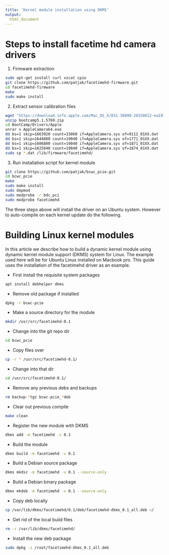```yaml
---
title: 'Kernel module installation using DKMS'
output:
  html_document
---
```


# Steps to install facetime hd camera drivers

1. Firmware extraction

```bash

sudo apt-get install curl xzcat cpio
git clone https://github.com/patjak/facetimehd-firmware.git
cd facetimehd-firmware
make
sudo make install

```

2. Extract sensor calibration files

```bash

wget "https://download.info.apple.com/Mac_OS_X/031-30890-20150812-ea191174-4130-11e5-a125-930911ba098f/bootcamp5.1.5769.zip"
unzip bootcamp5.1.5769.zip
cd BootCamp/Drivers/Apple
unrar x AppleCamera64.exe
dd bs=1 skip=1663920 count=33060 if=AppleCamera.sys of=9112_01XX.dat
dd bs=1 skip=1644880 count=19040 if=AppleCamera.sys of=1771_01XX.dat
dd bs=1 skip=1606800 count=19040 if=AppleCamera.sys of=1871_01XX.dat
dd bs=1 skip=1625840 count=19040 if=AppleCamera.sys of=1874_01XX.dat
sudo cp *.dat /lib/firmware/facetimehd/

```

3. Run installation script for kernel module

```bash

git clone https://github.com/patjak/bcwc_pcie.git
cd bcwc_pcie
make
sudo make install
sudo depmod
sudo modprobe -r bdc_pci
sudo modprobe facetimehd

```

The three steps above will install the driver on an Ubuntu system. However to
auto-compile on each kernel update do the following.

# Building Linux kernel modules

In this article we describe how to build a dynamic kernel module using dynamic
kernel module support (DKMS) system for Linux. The example used here will be for
Ubuntu Linux installed on Macbook pro. This guide uses the installation of the
facetimehd driver as an example.

- First install the requisite system packages

```bash
apt install debhelper dkms
```

- Remove old package if installed

```bash
dpkg -r bcwc-pcie
```

- Make a source directory for the module

```bash
mkdir /usr/src/facetimehd-0.1
```

- Change into the git repo dir

```bash
cd bcwc_pcie
```

- Copy files over

```bash
cp -r * /usr/src/facetimehd-0.1/
``` 

- Change into that dir

```bash
cd /usr/src/facetimehd-0.1/
```

- Remove any previous debs and backups

```bash
rm backup-*tgz bcwc-pcie_*deb
```

- Clear out previous compile

```bash
make clean
```

- Register the new module with DKMS

```bash
dkms add -m facetimehd -v 0.1
```

- Build the module

```bash
dkms build -m facetimehd -v 0.1
```

- Build a Debian source package

```bash
dkms mkdsc -m facetimehd -v 0.1 --source-only
```

- Build a Debian binary package

```bash
dkms mkdeb -m facetimehd -v 0.1 --source-only
```

- Copy deb locally

```bash
cp /var/lib/dkms/facetimehd/0.1/deb/facetimehd-dkms_0.1_all.deb ~/
```

- Get rid of the local build files

```bash
rm -r /var/lib/dkms/facetimehd/
```

- Install the new deb package

```bash
sudo dpkg -i /root/facetimehd-dkms_0.1_all.deb
```




